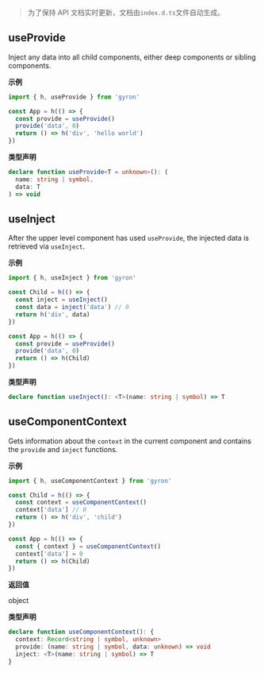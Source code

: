 > 为了保持 API 文档实时更新，文档由`index.d.ts`文件自动生成。

## useProvide

Inject any data into all child components, either deep components or sibling components.

**示例**

```js
import { h, useProvide } from 'gyron'

const App = h(() => {
  const provide = useProvide()
  provide('data', 0)
  return () => h('div', 'hello world')
})
```

**类型声明**

```ts d
declare function useProvide<T = unknown>(): (
  name: string | symbol,
  data: T
) => void
```

## useInject

After the upper level component has used `useProvide`, the injected data is retrieved via `useInject`.

**示例**

```js
import { h, useInject } from 'gyron'

const Child = h(() => {
  const inject = useInject()
  const data = inject('data') // 0
  return h('div', data)
})

const App = h(() => {
  const provide = useProvide()
  provide('data', 0)
  return () => h(Child)
})
```

**类型声明**

```ts d
declare function useInject(): <T>(name: string | symbol) => T
```

## useComponentContext

Gets information about the `context` in the current component and contains the `provide` and `inject` functions.

**示例**

```javascript
import { h, useComponentContext } from 'gyron'

const Child = h(() => {
  const context = useComponentContext()
  context['data'] // 0
  return () => h('div', 'child')
})

const App = h(() => {
  const { context } = useComponentContext()
  context['data'] = 0
  return () => h(Child)
})
```

**返回值**

object

**类型声明**

```ts d
declare function useComponentContext(): {
  context: Record<string | symbol, unknown>
  provide: (name: string | symbol, data: unknown) => void
  inject: <T>(name: string | symbol) => T
}
```
